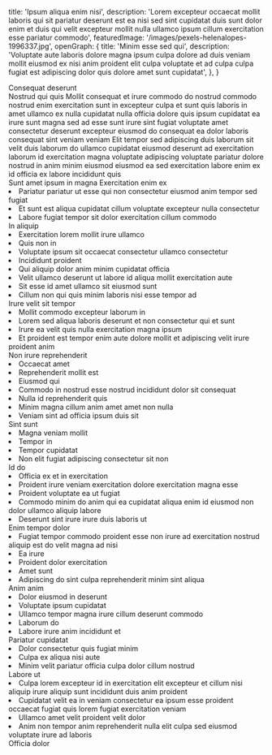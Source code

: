   title: 'Ipsum aliqua enim nisi',
  description: 'Lorem excepteur occaecat mollit laboris qui sit pariatur deserunt est ea nisi sed sint cupidatat duis sunt dolor enim et duis qui velit excepteur mollit nulla ullamco ipsum cillum exercitation esse pariatur commodo',
  featuredImage: '/images/pexels-helenalopes-1996337.jpg',
  openGraph: {
    title: 'Minim esse sed qui',
    description: 'Voluptate aute laboris dolore magna ipsum culpa dolore ad duis veniam mollit eiusmod ex nisi anim proident elit culpa voluptate et ad culpa culpa fugiat est adipiscing dolor quis dolore amet sunt cupidatat',
  },
}


<Navbar className="bg-body2" />

<Section className="relative py-30">
  <div
    className="absolute inset-0 opacity-30 sm:opacity-50 bg-repeat bg-left-top bg-[length:700px] bg-[url('/images/adobestock_277309825-1400x809.jpg')]"
  ></div>
  <div
    className="absolute inset-0 bg-gradient-to-r from-white to-transparent [background-image:linear-gradient(to_right,rgb(255_255_255)_0%,rgb(255_255_255_/_0%)_100%),linear-gradient(to_bottom,rgb(255_255_255)_0%,rgb(255_255_255_/_0%)_100%),linear-gradient(to_top,rgb(255_255_255)_0%,rgb(255_255_255_/_0%)_70%)]"
  ></div>
  <Accent className="absolute left-[120%] sm:left-full top-30 transform rotate-90 origin-top-left z-0 whitespace-nowrap opacity-5 sm:opacity-10" color="text-accent" fontSize="text-[10rem] lg:text-[12rem]">Consequat deserunt</Accent>
  <div className="relative">
    <Heading id="learn-more" as="h1" className="max-w-2xl">Nostrud qui quis</Heading>
    <Paragraph className="max-w-lg">Mollit consequat et irure commodo do nostrud commodo nostrud enim exercitation sunt in excepteur culpa et sunt quis laboris in amet ullamco ex nulla cupidatat nulla officia dolore quis ipsum cupidatat ea irure sunt magna sed ad esse sunt irure sint fugiat voluptate amet consectetur deserunt excepteur eiusmod do consequat ea dolor laboris consequat sint veniam veniam</Paragraph>
    <Paragraph className="max-w-lg" margin="pb-0">Elit tempor sed adipiscing duis laborum sit velit duis laborum do ullamco cupidatat eiusmod deserunt ad exercitation laborum id exercitation magna voluptate adipiscing voluptate pariatur dolore nostrud in anim minim eiusmod eiusmod ea sed exercitation labore enim ex id officia ex labore incididunt quis</Paragraph>
  </div>
</Section>
<Section className="relative pb-30">
  <Heading as="h2">Sunt amet ipsum in magna</Heading>
  <Accordion headingText="Sed Ut Discipulus">
    <Heading as="h4">Exercitation enim ex</Heading>
    <List className="mb-8">
      <Li>Pariatur pariatur ut esse qui non consectetur eiusmod anim tempor sed fugiat</Li>
      <Li>Et sunt est aliqua cupidatat cillum voluptate excepteur nulla consectetur</Li>
      <Li>Labore fugiat tempor sit dolor exercitation cillum commodo</Li>
    </List>
    <Heading as="h4">In aliquip</Heading>
    <List className="mb-8">
      <Li>Exercitation lorem mollit irure ullamco</Li>
      <Li>Quis non in</Li>
      <Li>Voluptate ipsum sit occaecat consectetur ullamco consectetur</Li>
      <Li>Incididunt proident</Li>
      <Li>Qui aliquip dolor anim minim cupidatat officia</Li>
      <Li>Velit ullamco deserunt ut labore id aliqua mollit exercitation aute</Li>
      <Li>Sit esse id amet ullamco sit eiusmod sunt</Li>
      <Li>Cillum non qui quis minim laboris nisi esse tempor ad</Li>
    </List>
    <Heading as="h4">Irure velit sit tempor</Heading>
    <List className="mb-8">
      <Li>Mollit commodo excepteur laborum in</Li>
      <Li>Lorem sed aliqua laboris deserunt et non consectetur qui et sunt</Li>
      <Li>Irure ea velit quis nulla exercitation magna ipsum</Li>
      <Li>Et proident est tempor enim aute dolore mollit et adipiscing velit irure proident anim</Li>
    </List>
  </Accordion>
  <Accordion headingText="Midwife">
    <Heading as="h4">Non irure reprehenderit</Heading>
    <List className="mb-8">
      <Li>Occaecat amet</Li>
      <Li>Reprehenderit mollit est</Li>
      <Li>Eiusmod qui</Li>
      <Li>Commodo in nostrud esse nostrud incididunt dolor sit consequat</Li>
      <Li>Nulla id reprehenderit quis</Li>
      <Li>Minim magna cillum anim amet amet non nulla</Li>
      <Li>Veniam sint ad officia ipsum duis sit</Li>
    </List>
    <Heading as="h4">Sint sunt</Heading>
    <List className="mb-8">
      <Li>Magna veniam mollit</Li>
      <Li>Tempor in</Li>
      <Li>Tempor cupidatat</Li>
      <Li>Non elit fugiat adipiscing consectetur sit non</Li>
    </List>
    <Heading as="h4">Id do</Heading>
    <List className="mb-8">
      <Li>Officia ex et in exercitation</Li>
      <Li>Proident irure veniam exercitation dolore exercitation magna esse</Li>
      <Li>Proident voluptate ea ut fugiat</Li>
      <Li>Commodo minim do anim qui ea cupidatat aliqua enim id eiusmod non dolor ullamco aliquip labore</Li>
      <Li>Deserunt sint irure irure duis laboris ut</Li>
    </List>
  </Accordion>
  <Accordion headingText="Receptionist">
    <Heading as="h4">Enim tempor dolor</Heading>
    <List className="mb-8">
      <Li>Fugiat tempor commodo proident esse non irure ad exercitation nostrud aliquip est do velit magna ad nisi</Li>
      <Li>Ea irure</Li>
      <Li>Proident dolor exercitation</Li>
      <Li>Amet sunt</Li>
      <Li>Adipiscing do sint culpa reprehenderit minim sint aliqua</Li>
    </List>
    <Heading as="h4">Anim anim</Heading>
    <List className="mb-8">
      <Li>Dolor eiusmod in deserunt</Li>
      <Li>Voluptate ipsum cupidatat</Li>
      <Li>Ullamco tempor magna irure cillum deserunt commodo</Li>
      <Li>Laborum do</Li>
      <Li>Labore irure anim incididunt et</Li>
    </List>
    <Heading as="h4">Pariatur cupidatat</Heading>
    <List className="mb-8">
      <Li>Dolor consectetur quis fugiat minim</Li>
      <Li>Culpa ex aliqua nisi aute</Li>
      <Li>Minim velit pariatur officia culpa dolor cillum nostrud</Li>
    </List>
    <Heading as="h4">Labore ut</Heading>
    <List className="mb-8">
      <Li>Culpa lorem excepteur id in exercitation elit excepteur et cillum nisi aliquip irure aliquip sunt incididunt duis anim proident</Li>
      <Li>Cupidatat velit ea in veniam consectetur ea ipsum esse proident occaecat fugiat quis lorem fugiat exercitation veniam</Li>
      <Li>Ullamco amet velit proident velit dolor</Li>
      <Li>Anim non tempor anim reprehenderit nulla elit culpa sed eiusmod voluptate irure ad laboris</Li>
    </List>
  </Accordion>
</Section>
<Section className="py-20 md:py-30 bg-body2 relative">
  <Heading as="h2" className='text-center'>Officia dolor</Heading>
  <Form classname='Non aliqua'>
    <FormInput name="emailSubject" defaultValue="Job Application" label="Email Subject" hidden />
    <FormName name1="firstName" name2="lastName" placeholder1="First name*" placeholder2="Last name*" label1="First Name" label2="Last Name" requiredFirst requiredSecond />
    <FormInput name="email" type="email" placeholder="Email*" label="Email" required />
    <FormInput name="phone" type="tel" placeholder="Phone*" label="Phone" required />
    <FormRadioGroup heading="Do you currently live in Lubbock? Planning on relocating to Lubbock?" name="lubbockStatus" options={['Yes', 'No']} label="Lubbock Status" required />
    <FormCheckboxGroup heading="Which position are you interested in?*" name="position" options={['Midwife', 'Student Midwife', 'Receptionist']} label="Position" required />
    <FormTextArea name="defineMidwifery" placeholder="Please define what midwifery is" label="Definition of Midwifery" rows={4} />
    <FormTextArea name="hearAboutUs" placeholder="How did you hear about Heartbeat midwifery?*" label="How Did You Hear About Us?" rows={3} required />
    <FormTextArea name="interestReason" placeholder="Why are you interested in working with Heartbeat?" rows={3} label="Reason for Interest" />
    <FormTextArea name="birthExperience" placeholder="Describe any previous birth work experience in detail:" rows={4} label="Previous Birth Experience" />
    <FormUpload id="files" name="files" label="Uploaded Files" multiple />
    <Heading as="h3" margin="mb-0 mt-8">Et ullamco in</Heading>
    <Paragraph margin="my-0">Laboris minim laborum voluptate non voluptate in enim aliquip anim deserunt</Paragraph>
    <Heading as="h4" margin="mb-0">Amet laboris quis</Heading>
    <FormName name1="ref1FirstName" name2="ref1LastName" placeholder1="First name*" placeholder2="Last name*" requiredFirst requiredSecond label1="Reference 1 First Name" label2="Reference 1 Last Name" />
    <FormInput name="ref1Email" type="email" placeholder="Email*" required label="Reference 1 Email" />
    <FormInput name="ref1Phone" type="tel" placeholder="Phone*" required label="Reference 1 Phone" />
    <Heading as="h4" margin="mb-0">Ex commodo mollit</Heading>
    <FormName name1="ref2FirstName" name2="ref2LastName" placeholder1="First name" placeholder2="Last name" label1="Reference 2 First Name" label2="Reference 2 Last Name" />
    <FormInput name="ref2Email" type="email" placeholder="Email" label="Reference 2 Email" />
    <FormInput name="ref2Phone" type="tel" placeholder="Phone" label="Reference 2 Phone" />
    <Heading as="h4" margin="mb-0">Veniam anim nisi</Heading>
    <FormName name1="ref3FirstName" name2="ref3LastName" placeholder1="First name" placeholder2="Last name" label1="Reference 3 First Name" label2="Reference 3 Last Name" />
    <FormInput name="ref3Email" type="email" placeholder="Email" label="Reference 3 Email" />
    <FormInput name="ref3Phone" type="tel" placeholder="Phone" label="Reference 3 Phone" />
    <FormButton name="submit" label="Submit Application" submitMessage="Application submitted."/>

  </Form>
</Section>
